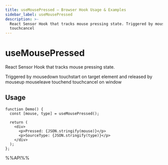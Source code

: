 ```yaml
---
title: useMousePressed – Browser Hook Usage & Examples
sidebar_label: useMousePressed
description: >-
  React Sensor Hook that tracks mouse pressing state. Triggered by mousedown touchstart on target element and released by mouseup mouseleave touchend
  touchcancel 
---
```

# useMousePressed

React Sensor Hook that tracks mouse pressing state.

Triggered by mousedown touchstart on target element and released by mouseup mouseleave touchend touchcancel on window


## Usage

```tsx live
function Demo() {
  const [mouse, type] = useMousePressed();

  return (
    <div>
      <p>Pressed: {JSON.stringify(mouse)}</p>
      <p>SourceType: {JSON.stringify(type)}</p>
    </div>
  );
};

```

%%API%%
